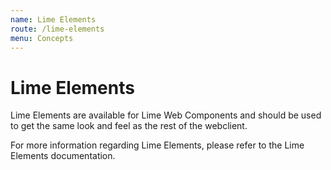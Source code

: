 ```yaml
---
name: Lime Elements
route: /lime-elements
menu: Concepts
---
```


# Lime Elements

Lime Elements are available for Lime Web Components and should be used to get the same look and feel as the rest of the
webclient.

For more information regarding Lime Elements, please refer to the Lime Elements documentation.
